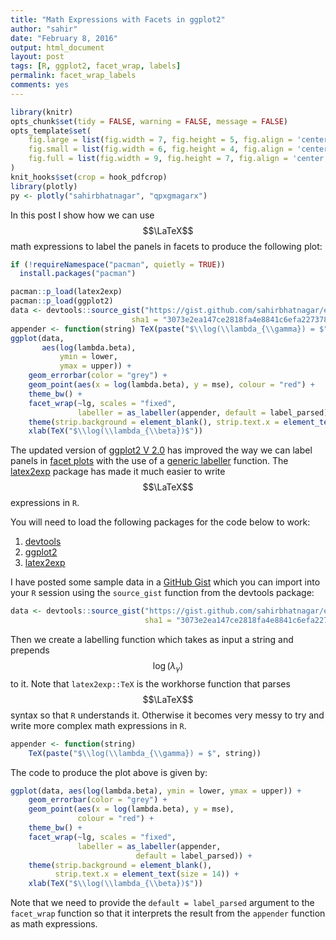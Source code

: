 ```yaml
---
title: "Math Expressions with Facets in ggplot2"
author: "sahir"
date: "February 8, 2016"
output: html_document
layout: post
tags: [R, ggplot2, facet_wrap, labels]
permalink: facet_wrap_labels
comments: yes
---
```


```r
library(knitr)
opts_chunk$set(tidy = FALSE, warning = FALSE, message = FALSE)
opts_template$set(
    fig.large = list(fig.width = 7, fig.height = 5, fig.align = 'center', fig.pos = 'h'),
    fig.small = list(fig.width = 6, fig.height = 4, fig.align = 'center', fig.pos = 'h'),
    fig.full = list(fig.width = 9, fig.height = 7, fig.align = 'center', fig.pos = 'h')
)
knit_hooks$set(crop = hook_pdfcrop)
library(plotly)
py <- plotly("sahirbhatnagar", "qpxgmagarx")
```

In this post I show how we can use $$\LaTeX$$ math expressions to label the panels in facets to produce the following plot:

```r
if (!requireNamespace("pacman", quietly = TRUE)) 
  install.packages("pacman")

pacman::p_load(latex2exp)
pacman::p_load(ggplot2)
data <- devtools::source_gist("https://gist.github.com/sahirbhatnagar/ed3caf50247cae8e3e1c",
                           sha1 = "3073e2ea147ce2818fa4e8841c6efa227378e1aa")$value
appender <- function(string) TeX(paste("$\\log(\\lambda_{\\gamma}) = $",string))  
ggplot(data, 
       aes(log(lambda.beta), 
           ymin = lower, 
           ymax = upper)) + 
    geom_errorbar(color = "grey") + 
    geom_point(aes(x = log(lambda.beta), y = mse), colour = "red") +
    theme_bw() + 
    facet_wrap(~lg, scales = "fixed", 
               labeller = as_labeller(appender, default = label_parsed)) + 
    theme(strip.background = element_blank(), strip.text.x = element_text(size = 14)) + 
    xlab(TeX("$\\log(\\lambda_{\\beta})$"))
```




<!--more-->

The updated version of [ggplot2 V 2.0](http://docs.ggplot2.org/dev/index.html) has improved the way we can label panels in [facet plots](http://docs.ggplot2.org/dev/facet_wrap.html) with the use of a [generic labeller](http://docs.ggplot2.org/dev/labeller.html) function. The [latex2exp](https://cran.r-project.org/web/packages/latex2exp/index.html) package has made it much easier to write $$\LaTeX$$ expressions in `R`.

You will need to load the following packages for the code below to work:

1. [devtools](https://cran.r-project.org/web/packages/devtools/index.html)
2. [ggplot2](https://cran.r-project.org/web/packages/ggplot2/)
3. [latex2exp](https://cran.r-project.org/web/packages/latex2exp/index.html)


I have posted some sample data in a [GitHub Gist](https://gist.github.com/sahirbhatnagar/ed3caf50247cae8e3e1c) which you can import into your `R` session using the `source_gist` function from the devtools package:

```r
data <- devtools::source_gist("https://gist.github.com/sahirbhatnagar/ed3caf50247cae8e3e1c",
                              sha1 = "3073e2ea147ce2818fa4e8841c6efa227378e1aa")$value
```

Then we create a labelling function which takes as input a string and prepends $$\log(\lambda_{\gamma})$$ to it. Note that `latex2exp::TeX` is the workhorse function that parses $$\LaTeX$$ syntax so that `R` understands it. Otherwise it becomes very messy to try and write more complex math expressions in `R`.

```r
appender <- function(string) 
    TeX(paste("$\\log(\\lambda_{\\gamma}) = $", string))  
```

The code to produce the plot above is given by:

```r
ggplot(data, aes(log(lambda.beta), ymin = lower, ymax = upper)) + 
    geom_errorbar(color = "grey") + 
    geom_point(aes(x = log(lambda.beta), y = mse), 
               colour = "red") +
    theme_bw() + 
    facet_wrap(~lg, scales = "fixed", 
               labeller = as_labeller(appender, 
                            default = label_parsed)) + 
    theme(strip.background = element_blank(), 
          strip.text.x = element_text(size = 14)) + 
    xlab(TeX("$\\log(\\lambda_{\\beta})$"))
```

Note that we need to provide the `default = label_parsed` argument to the `facet_wrap` function so that it interprets the result from the `appender` function as math expressions.




